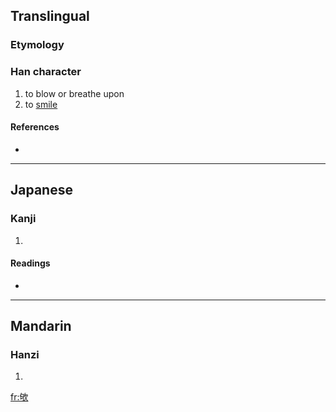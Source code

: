 {{also|歌}}
==Translingual==

===Etymology===
{{Han compound|句|欠}}

===Han character===
{{Han char|rn=76|rad=欠|as=05|sn=9|four=2768<sub>2</sub>|canj=心口弓人 (PRNO)}}

# to blow or breathe upon
# to [[smile]]

====References====
* {{Han ref|kx=0566.220|dkj=16028|dj=0955.120|hdz=32137.060|uh=6B28|ud=27432|bh=CF64|bd=53092}}

----

==Japanese==

===Kanji===
{{ja-kanji|grade=|rs=欠05}}

# {{defn|Japanese}}

====Readings====
* {{ja-readings|on=[[く]] (ku)|kun=[[ふく]] (fuku)}}

----

==Mandarin==

===Hanzi===
{{cmn-hanzi|pin=[[ké]] ([[ke2]]), [[xū]] ([[xu1]])|wg=k'o<sup>2</sup>, hsü<sup>1</sup>}}

# {{defn|Mandarin}}

[[fr:欨]]